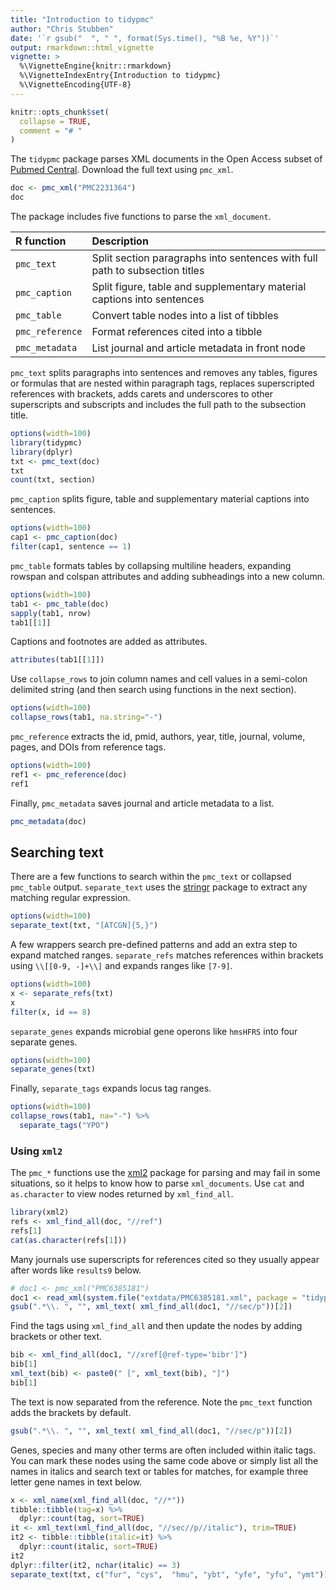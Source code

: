 ```yaml
---
title: "Introduction to tidypmc"
author: "Chris Stubben"
date: '`r gsub("  ", " ", format(Sys.time(), "%B %e, %Y"))`'
output: rmarkdown::html_vignette
vignette: >
  %\VignetteEngine{knitr::rmarkdown}
  %\VignetteIndexEntry{Introduction to tidypmc}
  %\VignetteEncoding{UTF-8}
---
```


```r
knitr::opts_chunk$set(
  collapse = TRUE,
  comment = "# "
)
```

The `tidypmc` package parses XML documents in the Open Access subset of [Pubmed Central].
Download the full text using `pmc_xml`.

```r
doc <- pmc_xml("PMC2231364")
doc
```

The package includes five functions to parse the `xml_document`.


|R function     |Description                                                                |
|:--------------|:--------------------------------------------------------------------------|
|`pmc_text`     |Split section paragraphs into sentences with full path to subsection titles|
|`pmc_caption`  |Split figure, table and supplementary material captions into sentences     |
|`pmc_table`    |Convert table nodes into a list of tibbles                                 |
|`pmc_reference`|Format references cited into a tibble                                      |
|`pmc_metadata` |List journal and article metadata in front node                            |



`pmc_text` splits paragraphs into sentences and  removes any tables, figures or
formulas that are nested within paragraph tags, replaces superscripted
references with brackets, adds carets and underscores to other superscripts and
subscripts and includes the full path to the subsection title.

```r
options(width=100)
library(tidypmc)
library(dplyr)
txt <- pmc_text(doc)
txt
count(txt, section)
```

`pmc_caption` splits figure, table and supplementary material captions into sentences.


```r
options(width=100)
cap1 <- pmc_caption(doc)
filter(cap1, sentence == 1)
```

`pmc_table` formats tables by collapsing multiline headers, expanding rowspan and
colspan attributes and adding subheadings into a new column.

```r
options(width=100)
tab1 <- pmc_table(doc)
sapply(tab1, nrow)
tab1[[1]]
```

Captions and footnotes are added as attributes.

```r
attributes(tab1[[1]])
```


Use `collapse_rows` to join column names and cell values in a semi-colon delimited string (and
then search using functions in the next section).

```r
options(width=100)
collapse_rows(tab1, na.string="-")
```


`pmc_reference` extracts the id, pmid, authors, year, title, journal, volume, pages,
and DOIs from reference tags.


```r
options(width=100)
ref1 <- pmc_reference(doc)
ref1
```


Finally, `pmc_metadata` saves journal and article metadata to a list.

```r
pmc_metadata(doc)
```


## Searching text

There are a few functions to search within the `pmc_text` or collapsed `pmc_table` output.
`separate_text` uses the [stringr]  package to extract any matching regular expression.


```r
options(width=100)
separate_text(txt, "[ATCGN]{5,}")
```

A few wrappers search pre-defined patterns and add an extra step to expand matched ranges. `separate_refs`
matches references within brackets using `\\[[0-9, -]+\\]` and expands ranges like `[7-9]`.

```r
options(width=100)
x <- separate_refs(txt)
x
filter(x, id == 8)
```

`separate_genes` expands microbial gene operons like `hmsHFRS` into four separate genes.

```r
options(width=100)
separate_genes(txt)
```

Finally, `separate_tags` expands locus tag ranges.


```r
options(width=100)
collapse_rows(tab1, na="-") %>%
  separate_tags("YPO")
```


### Using `xml2`

The `pmc_*` functions use the [xml2] package for parsing and may fail in some situations, so
it helps to know how to parse `xml_documents`.  Use `cat` and `as.character` to view nodes
returned by `xml_find_all`.

```r
library(xml2)
refs <- xml_find_all(doc, "//ref")
refs[1]
cat(as.character(refs[1]))
```


Many journals use superscripts for references cited so they usually
appear after words like `results9` below.

```r
# doc1 <- pmc_xml("PMC6385181")
doc1 <- read_xml(system.file("extdata/PMC6385181.xml", package = "tidypmc"))
gsub(".*\\. ", "", xml_text( xml_find_all(doc1, "//sec/p"))[2])
```

Find the tags using `xml_find_all` and then update the nodes by adding brackets
or other text.

```r
bib <- xml_find_all(doc1, "//xref[@ref-type='bibr']")
bib[1]
xml_text(bib) <- paste0(" [", xml_text(bib), "]")
bib[1]
```

The text is now separated from the reference.  Note the `pmc_text` function adds the brackets by default.

```r
gsub(".*\\. ", "", xml_text( xml_find_all(doc1, "//sec/p"))[2])
```


Genes, species and many other terms are often included within italic tags.  You
can mark these nodes using the same code above or simply list all the names
in italics and search text or tables for matches, for example three letter gene
names in text below.


```r
x <- xml_name(xml_find_all(doc, "//*"))
tibble::tibble(tag=x) %>%
  dplyr::count(tag, sort=TRUE)
it <- xml_text(xml_find_all(doc, "//sec//p//italic"), trim=TRUE)
it2 <- tibble::tibble(italic=it) %>%
  dplyr::count(italic, sort=TRUE)
it2
dplyr::filter(it2, nchar(italic) == 3)
separate_text(txt, c("fur", "cys",  "hmu", "ybt", "yfe", "yfu", "ymt"))
```




[stringr]: https://stringr.tidyverse.org/
[xml2]: https://github.com/r-lib/xml2
[europepmc]: https://github.com/ropensci/europepmc
[Pubmed Central]: https://europepmc.org
